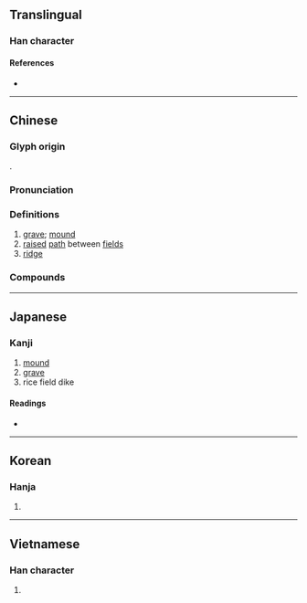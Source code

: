{{also|垄}}
{{character info/new}}
==Translingual==

===Han character===
{{Han char|rn=32|rad=土|as=16|sn=19|four=01104|canj=YPG|ids=⿱龍土}}

====References====
* {{Han ref|kx=0242.050|dkj=05591|dj=0482.010|hdz=10500.040|uh=58DF|ud=22751|bh=C362|bd=50018}}

----

==Chinese==
{{zh-forms|s=垄}}

===Glyph origin===
{{Han etym}}
{{Han compound|龍|土|ls=psc|c1=p|c2=s|t2=earth}}.

===Pronunciation===
{{zh-pron
|m=lǒng
|c=lung5
|h=pfs=
|md=
|mn=lióng/lóng/qz:lěng
|mn_note=lióng - literary; lěng - vernacular; lóng - vernacular (俗)
|w=
|mc=y
|oc=y
|cat=n
}}

===Definitions===
{{zh-hanzi}}

# [[grave]]; [[mound]]
# [[raised]] [[path]] between [[field]]s
# [[ridge]]

===Compounds===
{{zh-der|壟斷|壟畝之臣|壟斷資本|壟墓|壟斷市場|丘壟|壟溝|壟斷獨登|壟作|入壟|瓦壟子|登壟|瓦壟|輟耕壟上}}

----

==Japanese==

===Kanji===
{{ja-kanji|grade=|rs=土16}}

# [[mound]]
# [[grave]]
# rice field dike

====Readings====
* {{ja-readings|on=[[りょう]] (ryō), [[ろう]] (rō)|kun=[[うね]] (une), [[つか]] (tsuka)}}

----

==Korean==

===Hanja===
{{ko-hanja|hangeul=롱|rv=rong|mr=rong}}

# {{defn|lang=ko|sort=土16}}

----

==Vietnamese==

===Han character===
{{vi-hantu|[[lũng]]|rs=土16}}

# {{defn|lang=vi|sort=土16}}